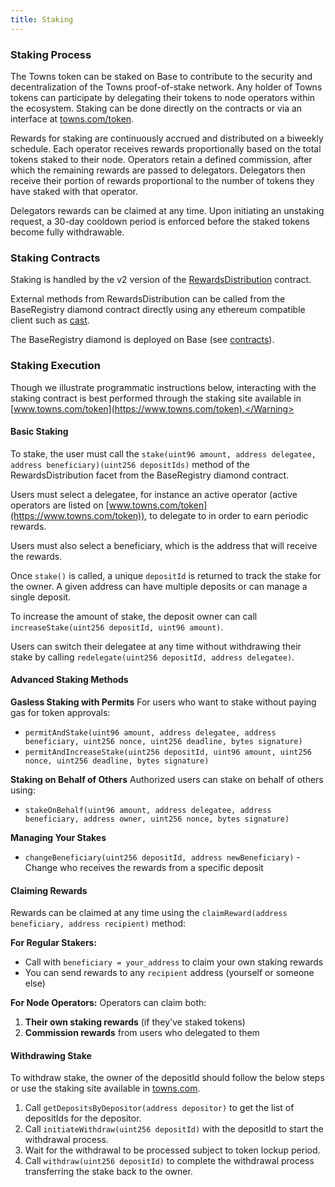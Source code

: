 ```yaml
---
title: Staking
---
```


### Staking Process

The Towns token can be staked on Base to contribute to the security and decentralization of the Towns proof-of-stake network. Any holder of Towns tokens can participate by delegating their tokens to node operators within the ecosystem. Staking can be done directly on the contracts or via an interface at [towns.com/token](https://towns.com/token).

Rewards for staking are continuously accrued and distributed on a biweekly schedule. Each operator receives rewards proportionally based on the total tokens staked to their node. Operators retain a defined commission, after which the remaining rewards are passed to delegators. Delegators then receive their portion of rewards proportional to the number of tokens they have staked with that operator.

Delegators rewards can be claimed at any time. Upon initiating an unstaking request, a 30-day cooldown period is enforced before the staked tokens become fully withdrawable.


### Staking Contracts

Staking is handled by the v2 version of the [RewardsDistribution](https://github.com/towns-protocol/towns/blob/main/packages/contracts/src/base/registry/facets/distribution/v2/IRewardsDistribution.sol) contract.

External methods from RewardsDistribution can be called from the BaseRegistry diamond contract directly using any ethereum compatible client such as [cast](https://getfoundry.sh/cast/overview/).

The BaseRegistry diamond is deployed on Base (see [contracts](/node-operator/contracts)).

### Staking Execution

<Warning>Though we illustrate programmatic instructions below, interacting with the staking contract is best performed through the staking site available in [www.towns.com/token](https://www.towns.com/token).</Warning>

#### Basic Staking

To stake, the user must call the `stake(uint96 amount, address delegatee, address beneficiary)(uint256 depositIds)` method of the RewardsDistribution facet from the BaseRegistry diamond contract.

Users must select a delegatee, for instance an active operator (active operators are listed on [www.towns.com/token](https://www.towns.com/token)), to delegate to in order to earn periodic rewards.

Users must also select a beneficiary, which is the address that will receive the rewards.

Once `stake()` is called, a unique `depositId` is returned to track the stake for the owner. A given address can have multiple deposits or can manage a single deposit.

To increase the amount of stake, the deposit owner can call `increaseStake(uint256 depositId, uint96 amount)`.

<Note>Users can switch their delegatee at any time without withdrawing their stake by calling `redelegate(uint256 depositId, address delegatee)`.</Note>

#### Advanced Staking Methods

**Gasless Staking with Permits**
For users who want to stake without paying gas for token approvals:
- `permitAndStake(uint96 amount, address delegatee, address beneficiary, uint256 nonce, uint256 deadline, bytes signature)`
- `permitAndIncreaseStake(uint256 depositId, uint96 amount, uint256 nonce, uint256 deadline, bytes signature)`

**Staking on Behalf of Others**
Authorized users can stake on behalf of others using:
- `stakeOnBehalf(uint96 amount, address delegatee, address beneficiary, address owner, uint256 nonce, bytes signature)`

**Managing Your Stakes**
- `changeBeneficiary(uint256 depositId, address newBeneficiary)` - Change who receives the rewards from a specific deposit

#### Claiming Rewards

Rewards can be claimed at any time using the `claimReward(address beneficiary, address recipient)` method:

**For Regular Stakers:**
- Call with `beneficiary = your_address` to claim your own staking rewards
- You can send rewards to any `recipient` address (yourself or someone else)

**For Node Operators:**
Operators can claim both:
1. **Their own staking rewards** (if they've staked tokens)
2. **Commission rewards** from users who delegated to them


#### Withdrawing Stake

To withdraw stake, the owner of the depositId should follow the below steps or use the staking site available in [towns.com](https://www.towns.com/token).

1. Call `getDepositsByDepositor(address depositor)` to get the list of depositIds for the depositor.
2. Call `initiateWithdraw(uint256 depositId)` with the depositId to start the withdrawal process.
2. Wait for the withdrawal to be processed subject to token lockup period.
3. Call `withdraw(uint256 depositId)` to complete the withdrawal process transferring the stake back to the owner.
